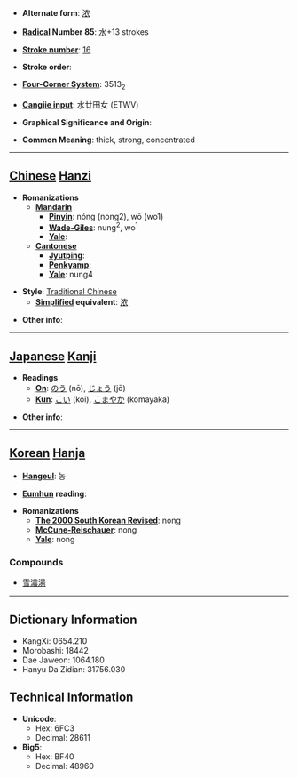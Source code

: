* '''Alternate form''': [[浓]]

* '''[[Wiktionary:Chinese radical index| Radical]] Number 85''': [[Wiktionary:Chinese radical index 水|水]]+13 strokes

* '''[[Wiktionary:Chinese total strokes index|Stroke number]]''': [[Wiktionary:Chinese total strokes index 16|16]]

* '''Stroke order''': 

* '''[[Wiktionary:Chinese four corner index|Four-Corner System]]''': 3513<sub>2</sub>

* '''[[Wiktionary:Chinese Cangjie index|Cangjie input]]''': 水廿田女 (ETWV)

* '''Graphical Significance and Origin''': 

* '''Common Meaning''': thick, strong, concentrated

----

== [[Chinese]] [[Hanzi]] ==

* '''Romanizations'''
** '''[[Mandarin]]'''
*** '''[[Pinyin]]''': nóng (nong2), wō (wo1)
*** '''[[Wade-Giles]]''': nung<sup>2</sup>, wo<sup>1</sup>
*** '''[[Yale]]''': 
** '''[[Cantonese]]'''
*** '''[[Jyutping]]''':
*** '''[[Penkyamp]]''': 
*** '''[[Yale]]''': nung4

* '''Style''': [[Traditional Chinese]] 
** '''[[Simplified Chinese|Simplified]] equivalent''': [[浓]]

* '''Other info''': 

----

== [[Japanese]] [[Kanji]] ==

* '''Readings'''
** '''[[On]]''': [[のう]] (nō), [[じょう]] (jō)
** '''[[Kun]]''': [[こい]] (koi), [[こまやか]] (komayaka)

* '''Other info''':  

----

== [[Korean]] [[Hanja]] ==

* '''[[Hangeul]]''': 농

* '''[[Eumhun]] reading''': 

* '''Romanizations'''
** '''[[The 2000 South Korean Revised Romanization|The 2000 South Korean Revised]]''': nong
** '''[[McCune-Reischauer]]''': nong
** '''[[Yale]]''': nong

===Compounds===
*[[雪濃湯]]

----

== Dictionary Information ==

* KangXi: 0654.210
* Morobashi: 18442
* Dae Jaweon: 1064.180
* Hanyu Da Zidian: 31756.030

== Technical Information ==

* '''Unicode''':
** Hex: 6FC3
** Decimal: 28611
* '''Big5''':
** Hex: BF40
** Decimal: 48960